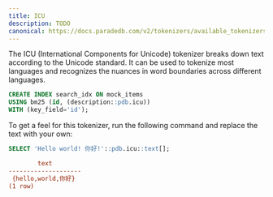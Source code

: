 ```yaml
---
title: ICU
description: TODO
canonical: https://docs.paradedb.com/v2/tokenizers/available_tokenizers/icu
---
```


The ICU (International Components for Unicode) tokenizer breaks down text according to the Unicode standard. It can be used to tokenize most languages and recognizes the nuances in word boundaries across different languages.

```sql
CREATE INDEX search_idx ON mock_items
USING bm25 (id, (description::pdb.icu))
WITH (key_field='id');
```

To get a feel for this tokenizer, run the following command and replace the text with your own:

```sql
SELECT 'Hello world! 你好!'::pdb.icu::text[];
```

```ini Expected Response
        text
--------------------
 {hello,world,你好}
(1 row)
```
